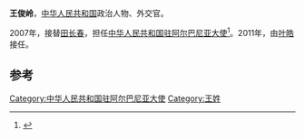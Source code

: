 '''王俊岭'''，[[中华人民共和国|中华人民共和国]]政治人物、外交官。

2007年，接替[[田长春|田长春]]，担任[[中国驻阿尔巴尼亚大使列表|中华人民共和国驻阿尔巴尼亚大使]]<ref>{{cite web|author=中华人民共和国外交部|title=中国驻阿尔巴尼亚历任大使|url=http://www.mfa.gov.cn/chn/pds/ziliao/wjrw/2167/2168/t9143.htm|publisher=中华人民共和国外交部|accessdate=2012-03-07|archive-date=2019-07-13|archive-url=https://web.archive.org/web/20190713203934/https://www.mfa.gov.cn/web/|dead-url=no}}</ref>。2011年，由[[叶皓|叶皓]]接任。

== 参考 ==
{{reflist}}
{{start box}}
{{s-dip}}
{{succession box|[[田长春|田长春]]|[[叶皓|叶皓]]|[[中国驻阿尔巴尼亚大使列表|中华人民共和国驻阿尔巴尼亚大使]]|2007年11月-2011年11月}}
{{end box}}
{{中国政治人物小作品}}

[[Category:中华人民共和国驻阿尔巴尼亚大使|Category:中华人民共和国驻阿尔巴尼亚大使]]
[[Category:王姓|Category:王姓]]